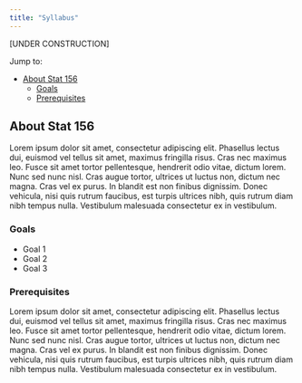 ```yaml
---
title: "Syllabus"
---
```


[UNDER CONSTRUCTION]

Jump to:

- [About Stat 156](#about-stat-156)
  - [Goals](#goals)
  - [Prerequisites](#prerequisites)


## About Stat 156

Lorem ipsum dolor sit amet, consectetur adipiscing elit. Phasellus lectus dui, euismod vel tellus sit amet, maximus fringilla risus. Cras nec maximus leo. Fusce sit amet tortor pellentesque, hendrerit odio vitae, dictum lorem. Nunc sed nunc nisl. Cras augue tortor, ultrices ut luctus non, dictum nec magna. Cras vel ex purus. In blandit est non finibus dignissim. Donec vehicula, nisi quis rutrum faucibus, est turpis ultrices nibh, quis rutrum diam nibh tempus nulla. Vestibulum malesuada consectetur ex in vestibulum. 


### Goals


- Goal 1
- Goal 2
- Goal 3

### Prerequisites

Lorem ipsum dolor sit amet, consectetur adipiscing elit. Phasellus lectus dui, euismod vel tellus sit amet, maximus fringilla risus. Cras nec maximus leo. Fusce sit amet tortor pellentesque, hendrerit odio vitae, dictum lorem. Nunc sed nunc nisl. Cras augue tortor, ultrices ut luctus non, dictum nec magna. Cras vel ex purus. In blandit est non finibus dignissim. Donec vehicula, nisi quis rutrum faucibus, est turpis ultrices nibh, quis rutrum diam nibh tempus nulla. Vestibulum malesuada consectetur ex in vestibulum. 
